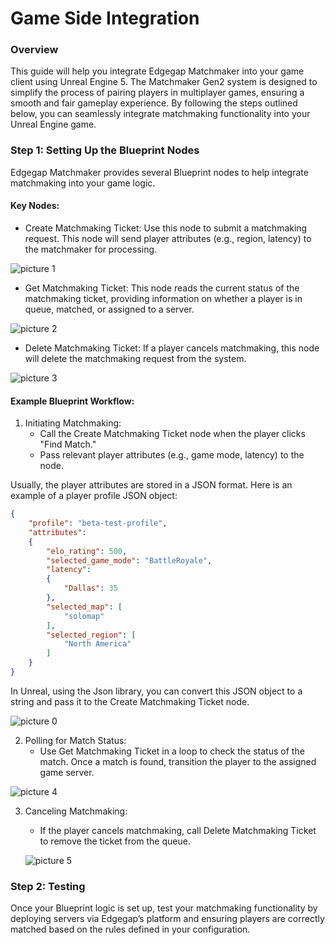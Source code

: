 # Game Side Integration

### Overview

This guide will help you integrate Edgegap Matchmaker into your game client using Unreal Engine 5. The Matchmaker Gen2 system is designed to simplify the process of pairing players in multiplayer games, ensuring a smooth and fair gameplay experience. By following the steps outlined below, you can seamlessly integrate matchmaking functionality into your Unreal Engine game.

### Step 1: Setting Up the Blueprint Nodes

Edgegap Matchmaker provides several Blueprint nodes to help integrate matchmaking into your game logic.

#### Key Nodes:
- Create Matchmaking Ticket: Use this node to submit a matchmaking request. This node will send player attributes (e.g., region, latency) to the matchmaker for processing.

![picture 1](../../images/791109c2a0b7078e08a1cd81d54c71d5d90285f6bc19faa24f636b34fd3f5dc7.png)  


- Get Matchmaking Ticket: This node reads the current status of the matchmaking ticket, providing information on whether a player is in queue, matched, or assigned to a server.

![picture 2](../../images/7802abb0e573b1b2004a7788df78d5833dc17d2bba412931922c40d296080909.png)  


- Delete Matchmaking Ticket: If a player cancels matchmaking, this node will delete the matchmaking request from the system.

![picture 3](../../images/cfbc0e4856851e97987285961750780fcbaf3ba7bcdd1a634e9100c3110e431f.png)  

#### Example Blueprint Workflow:

1. Initiating Matchmaking:
    - Call the Create Matchmaking Ticket node when the player clicks "Find Match."
    - Pass relevant player attributes (e.g., game mode, latency) to the node.

Usually, the player attributes are stored in a JSON format. Here is an example of a player profile JSON object:
    
```json 
{
    "profile": "beta-test-profile",
    "attributes":
    {
        "elo_rating": 500,
        "selected_game_mode": "BattleRoyale",
        "latency":
        {
            "Dallas": 35
        },
        "selected_map": [
            "solomap"
        ],
        "selected_region": [
            "North America"
        ]
    }
}
```

In Unreal, using the Json library, you can convert this JSON object to a string and pass it to the Create Matchmaking Ticket node.

![picture 0](../../images/67269bcfb3630d13aac11ce1b54fe74e727fb48f8543ba0b666bae369c51de36.png)  


2. Polling for Match Status:
    - Use Get Matchmaking Ticket in a loop to check the status of the match. Once a match is found, transition the player to the assigned game server.

![picture 4](../../images/1fc18075ed7e37feb882e2cfca7522f67f64e6e8cf757acad62035a1f5cb7815.png)  

3. Canceling Matchmaking:
    - If the player cancels matchmaking, call Delete Matchmaking Ticket to remove the ticket from the queue.

    ![picture 5](../../images/9ed5ca2073304d6445e621fbb7b6d7e5de97e4e91bdfb93005ee3992bc78298e.png)  


### Step 2: Testing

Once your Blueprint logic is set up, test your matchmaking functionality by deploying servers via Edgegap’s platform and ensuring players are correctly matched based on the rules defined in your configuration.

